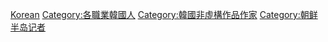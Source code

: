 [[Category:各國記者|Korean]]
[[Category:各職業韓國人|Category:各職業韓國人]]
[[Category:韓國非虛構作品作家|Category:韓國非虛構作品作家]]
[[Category:朝鲜半岛记者|Category:朝鲜半岛记者]]